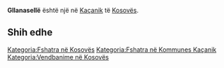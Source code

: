 {{Fshat në 
 | Emri                = Gllanasellë
 | EmriAlt                = 
 | NAME_SHORT_FORM=      
 | NAME_GENERIC=      
 | NAME_SORT_NAME_RO=      GLLANASELLE
 | FULL_NAME_RO = Gllanasellë
 | FULL_NAME_ND_RO=Gllanaselle
 | SORT_NAME_RG=GLLANASELLE
 | FULL_NAME_RG=Gllanasellë
 | FULL_NAME_ND_RG=Gllanaselle
 | SRP_NAME_SHORT_FORM=      
 | SRP_NAME_GENERIC=      
 | SRP_NAME_SORT_NAME_RO=      
 | SRP_FULL_NAME_RO = 
 | SRP_FULL_NAME_ND_RO=
 | SRP_SORT_NAME_RG=
 | SRP_FULL_NAME_RG=
 | SRP_FULL_NAME_ND_RG=
 | Emri (Rasa dhanore) = 
 | Figura              = 
 | Shteti              = Kosovo
 | Komuna              = Kaçanik
 | Kodi postar         = 
 | Sipërfaqja          = 

 | Popullsia           = 

 | Regj. i popullsisë  = 
 | Dend. e popullsisë  = 
 | Faqja zyrtare       = 
 <!--- Koordinatat ----> 
 | Gjerësia            = 42.670278
 | Gjatësia            = 20.916944
 | Lartësia            = 
}}
'''Gllanasellë''' është një [[]] në [[Kaçanik]] të [[Kosovës]].

<!-- == Gjeografia == -->
<!-- == Historia == -->
<!-- == Demografia == -->
== Shih edhe ==
{{Komuna Kaçanik}}
{{Kosovo-Administrata-Cung}}

[[Kategoria:Fshatra në Kosovës]]
[[Kategoria:Fshatra në Kommunes Kaçanik]]
[[Kategoria:Vendbanime në Kosovës]]